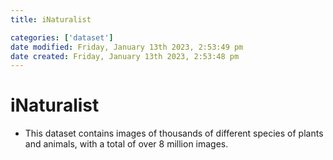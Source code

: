 ```yaml
---
title: iNaturalist

categories: ['dataset']
date modified: Friday, January 13th 2023, 2:53:49 pm
date created: Friday, January 13th 2023, 2:53:48 pm
---
```


# iNaturalist


- This dataset contains images of thousands of different species of plants and animals, with a total of over 8 million images.



